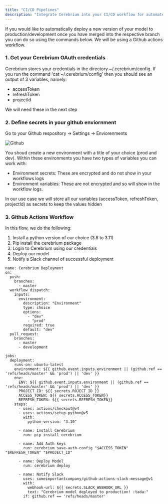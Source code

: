 ```yaml
---
title: "CI/CD Pipelines"
description: "Integrate Cerebrium into your CI/CD workflow for automated deployments"
---
```


If you would like to automatically deploy a new version of your model to production/development once you have merged into the
respective branch you can do so using the commands below. We will be using a Github actions workflow.

### 1. Get your Cerebrium OAuth credentials

Cerebrium stores your credentials in the directory ~/.cerebrium/config. If you run the command 'cat ~/.cerebrium/config' then
you should see an output of 3 variables, namely:
- accessToken
- refreshToken
- projectId

We will need these in the next step

### 2. Define secrets in your github enviornment

Go to your Github respository -> Settings -> Enviorenments

![Github](/images/githubActions.png)


You shoud create a new environment with a title of your choice (prod and dev). Within these environments you have two types
of variables you can work with:
- Environment secrets: These are encrypted and do not show in your workflows logs
- Environment variables: These are not encrypted and so will show in the workflow logs.

In our use case we will store all our variables (accessToken, refreshToken, projectId) as secrets to keep the values hidden

### 3. Github Actions Workflow

In this flow, we do the following:
1. Install a python version of our choice (3.8 to 3.11)
2. Pip install the cerebrium package
3. Login to Cerebrium using our credentials
4. Deploy our model
5. Notify a Slack channel of successful deployment

```
name: Cerebrium Deployment
on:
  push:
    branches:
      - master
  workflow_dispatch:
    inputs:
      environment:
        description: "Environment"
        type: choice
        options:
          - "dev"
          - "prod"
        required: true
        default: "dev"
  pull_request:
    branches:
      - master
      - development

jobs:
  deployment:
    runs-on: ubuntu-latest
    environment: ${{ github.event.inputs.environment || (github.ref == 'refs/heads/master' && 'prod') || 'dev' }}
    env:
      ENV: ${{ github.event.inputs.environment || (github.ref == 'refs/heads/master' && 'prod') || 'dev' }}
      PROJECT_ID: ${{ secrets.ROJECT_ID }}
      ACCESS_TOKEN: ${{ secrets.ACCESS_TOKEN}}
      REFRESH_TOKEN: ${{ secrets.REFRESH_TOKEN}}
    steps:
      - uses: actions/checkout@v4
      - uses: actions/setup-python@v5
        with:
          python-version: "3.10"

      - name: Install Cerebrium
        run: pip install cerebrium

      - name: Add Auth keys
        run: cerebrium save-auth-config "$ACCESS_TOKEN" "$REFRESH_TOKEN" "$PROJECT_ID"

      - name: Deploy Model
        run: cerebrium deploy

      - name: Notify Slack
        uses: someimportantcompany/github-actions-slack-message@v1
        with:
          webhook-url: ${{ secrets.SLACK_WEBHOOK_URL }}
          text: "Cerebrium model deployed to production! :tada:"
        if: github.ref == 'refs/heads/master'

```